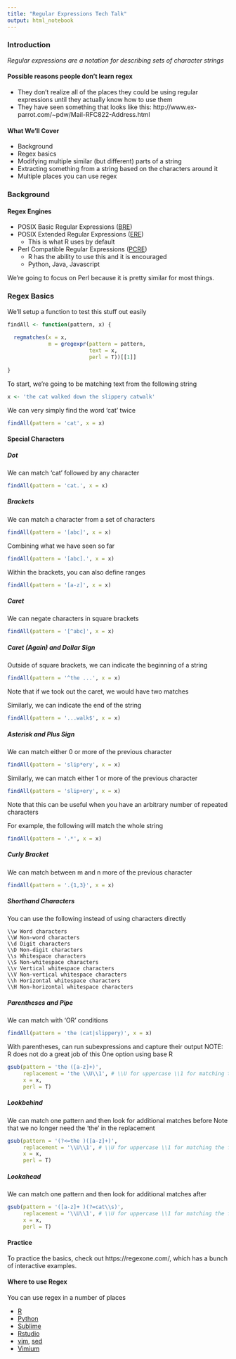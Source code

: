```yaml
---
title: "Regular Expressions Tech Talk"
output: html_notebook
---
```


### Introduction

_Regular expressions are a notation for describing sets of character strings_

#### Possible reasons people don’t learn regex

  - They don’t realize all of the places they could be using regular expressions until they actually know how to use them
  - They have seen something that looks like this: http://www.ex-parrot.com/~pdw/Mail-RFC822-Address.html

#### What We'll Cover

  - Background
  - Regex basics
  - Modifying multiple similar (but different) parts of a string
  - Extracting something from a string based on the characters around it
  - Multiple places you can use regex

### Background

#### Regex Engines

  - POSIX Basic Regular Expressions ([BRE](https://en.wikipedia.org/wiki/Regular_expression#POSIX_basic_and_extended))
  - POSIX Extended Regular Expressions ([ERE](https://en.wikipedia.org/wiki/Regular_expression#POSIX_basic_and_extended))
    - This is what R uses by default
  - Perl Compatible Regular Expressions ([PCRE](https://en.wikipedia.org/wiki/Perl_Compatible_Regular_Expressions))
    - R has the ability to use this and it is encouraged
    - Python, Java, Javascript
    
We're going to focus on Perl because it is pretty similar for most things.


### Regex Basics

We'll setup a function to test this stuff out easily
```r

findAll <- function(pattern, x) {
  
  regmatches(x = x, 
             m = gregexpr(pattern = pattern, 
                          text = x, 
                          perl = T))[[1]]
  
}

```

To start, we're going to be matching text from the following string
```r
x <- 'the cat walked down the slippery catwalk'
```

We can very simply find the word 'cat' twice
```r
findAll(pattern = 'cat', x = x)
```

#### Special Characters

##### Dot
We can match 'cat' followed by any character
```r
findAll(pattern = 'cat.', x = x)
```

##### Brackets
We can match a character from a set of characters
```r
findAll(pattern = '[abc]', x = x)
```

Combining what we have seen so far
```r
findAll(pattern = '[abc].', x = x)
```

Within the brackets, you can also define ranges
```r
findAll(pattern = '[a-z]', x = x)
```

##### Caret
We can negate characters in square brackets
```r
findAll(pattern = '[^abc]', x = x)
```

##### Caret (Again) and Dollar Sign
Outside of square brackets, we can indicate the beginning of a string
```r
findAll(pattern = '^the ...', x = x)
```

Note that if we took out the caret, we would have two matches

Similarly, we can indicate the end of the string
```r
findAll(pattern = '...walk$', x = x)
```

##### Asterisk and Plus Sign
We can match either 0 or more of the previous character
```r
findAll(pattern = 'slip*ery', x = x)
```

Similarly, we can match either 1 or more of the previous character
```r
findAll(pattern = 'slip+ery', x = x)
```

Note that this can be useful when you have an arbitrary number of repeated characters

For example, the following will match the whole string
```r
findAll(pattern = '.*', x = x)
```

##### Curly Bracket
We can match between m and n more of the previous character
```r
findAll(pattern = '.{1,3}', x = x)
```

##### Shorthand Characters
You can use the following instead of using characters directly
```
\\w Word characters
\\W Non-word characters
\\d Digit characters
\\D Non-digit characters
\\s Whitespace characters
\\S Non-whitespace characters
\\v Vertical whitespace characters
\\V Non-vertical whitespace characters
\\h Horizontal whitespace characters
\\H Non-horizontal whitespace characters
```

##### Parentheses and Pipe
We can match with 'OR' conditions
```r
findAll(pattern = 'the (cat|slippery)', x = x)
```

With parentheses, can run subexpressions and capture their output
NOTE: R does not do a great job of this
One option using base R
```r
gsub(pattern = 'the ([a-z]+)', 
     replacement = 'the \\U\\1', # \\U for uppercase \\1 for matching the first group
     x = x, 
     perl = T)
```

##### Lookbehind
We can match one pattern and then look for additional matches before
Note that we no longer need the 'the ' in the replacement
```r
gsub(pattern = '(?<=the )([a-z]+)', 
     replacement = '\\U\\1', # \\U for uppercase \\1 for matching the first group
     x = x, 
     perl = T)
```

##### Lookahead
We can match one pattern and then look for additional matches after
```r
gsub(pattern = '([a-z]+ )(?=cat\\s)', 
     replacement = '\\U\\1', # \\U for uppercase \\1 for matching the first group
     x = x, 
     perl = T)
```

#### Practice
To practice the basics, check out https://regexone.com/, which has a bunch of interactive examples.

#### Where to use Regex

You can use regex in a number of places

- [R](https://stat.ethz.ch/R-manual/R-devel/library/base/html/regex.html)
- [Python](https://docs.python.org/2/library/re.html)
- [Sublime](http://docs.sublimetext.info/en/latest/search_and_replace/search_and_replace_overview.html#using-regular-expressions-in-sublime-text)
- [Rstudio](https://www.r-bloggers.com/regular-expressions-in-r-vs-rstudio/)
- [vim](http://vimregex.com/), [sed](https://www.tutorialspoint.com/unix/unix-regular-expressions.htm)
- [Vimium](http://vimium.github.io/)
